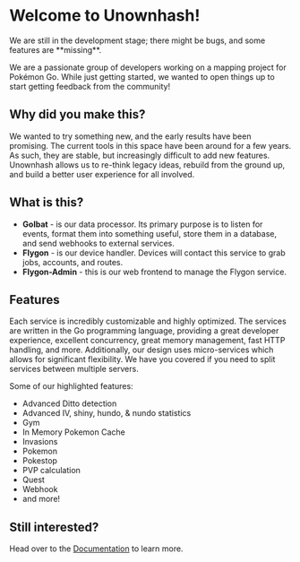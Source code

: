 
# Welcome to Unownhash!

<Callout type="warning" emoji="⚠️">
  We are still in the development stage; there might be bugs, and some features are **missing**.
</Callout>

We are a passionate group of developers working on a mapping project for Pokémon Go. While just getting started, we wanted to open things up to start getting feedback from the community!

## Why did you make this?

We wanted to try something new, and the early results have been promising. The current tools in this space have been around for a few years. As such, they are stable, but increasingly difficult to add new features. Unownhash allows us to re-think legacy ideas, rebuild from the ground up, and build a better user experience for all involved.

## What is this?

- **Golbat** - is our data processor. Its primary purpose is to listen for events, format them into something useful, store them in a database, and send webhooks to external services.
- **Flygon** - is our device handler. Devices will contact this service to grab jobs, accounts, and routes.
- **Flygon-Admin** - this is our web frontend to manage the Flygon service.

## Features

Each service is incredibly customizable and highly optimized. The services are written in the Go programming language, providing a great developer experience, excellent concurrency, great memory management, fast HTTP handling, and more. Additionally, our design uses micro-services which allows for significant flexibility. We have you covered if you need to split services between multiple servers.

Some of our highlighted features:

- Advanced Ditto detection
- Advanced IV, shiny, hundo, & nundo statistics
- Gym
- In Memory Pokemon Cache
- Invasions
- Pokemon
- Pokestop
- PVP calculation
- Quest
- Webhook
- and more!

## Still interested?

Head over to the [Documentation](./docs) to learn more.
